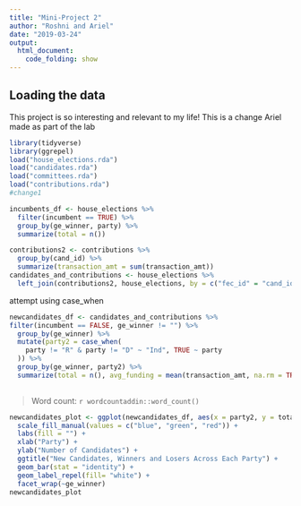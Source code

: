```yaml
---
title: "Mini-Project 2"
author: "Roshni and Ariel"
date: "2019-03-24"
output: 
  html_document:
    code_folding: show
---
```



## Loading the data

This project is so interesting and relevant to my life! This is a change Ariel made as part of the lab

```r
library(tidyverse)
library(ggrepel)
load("house_elections.rda")
load("candidates.rda")
load("committees.rda")
load("contributions.rda")
#change1
```

```r
incumbents_df <- house_elections %>%
  filter(incumbent == TRUE) %>%
  group_by(ge_winner, party) %>%
  summarize(total = n())
```


```r
contributions2 <- contributions %>% 
  group_by(cand_id) %>% 
  summarize(transaction_amt = sum(transaction_amt))
candidates_and_contributions <- house_elections %>%
  left_join(contributions2, house_elections, by = c("fec_id" = "cand_id"))
```

 attempt using case_when

```r
newcandidates_df <- candidates_and_contributions %>%
filter(incumbent == FALSE, ge_winner != "") %>%
  group_by(ge_winner) %>%
  mutate(party2 = case_when(
    party != "R" & party != "D" ~ "Ind", TRUE ~ party
  )) %>%
  group_by(ge_winner, party2) %>%
  summarize(total = n(), avg_funding = mean(transaction_amt, na.rm = TRUE)) +
  
```
 
> Word count: `r wordcountaddin::word_count()`


```r
newcandidates_plot <- ggplot(newcandidates_df, aes(x = party2, y = total, fill = party2, label = avg_funding)) +
  scale_fill_manual(values = c("blue", "green", "red")) +
  labs(fill = "") +
  xlab("Party") +
  ylab("Number of Candidates") +
  ggtitle("New Candidates, Winners and Losers Across Each Party") +
  geom_bar(stat = "identity") +
  geom_label_repel(fill= "white") +
  facet_wrap(~ge_winner)
newcandidates_plot
```




